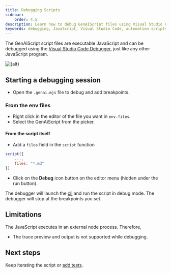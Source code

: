 ```yaml
---
title: Debugging Scripts
sidebar:
    order: 4.5
description: Learn how to debug GenAIScript files using Visual Studio Code Debugger to efficiently troubleshoot and enhance your JavaScript automation scripts.
keywords: debugging, JavaScript, Visual Studio Code, automation scripts, breakpoints
---
```



The GenAIScript script files are executable JavaScript and can be debugged
using the [Visual Studio Code Debugger](https://code.visualstudio.com/Docs/editor/debugging), just like any other JavaScript program.

<Image src={src} alt={alt} />

## Starting a debugging session

- Open the `.genai.mjs` file to debug and add breakpoints.

### From the env files

- Right click in the editor of the file you want in `env.files`.
- Select the GenAiScript from the picker.

#### From the script itself

- Add a `files` field in the `script` function

```js
script({
    ...,
    files: "*.md"
})
```

- Click on the **Debug** icon button on the editor menu (hidden under the run button).

The debugger will launch the [cli](/genaiscript/reference/cli) and run the script in debug mode.
The debugger will stop at the breakpoints you set.

## Limitations

The JavaScript executes in an external node process. Therefore,

- The trace preview and output is not supported while debugging.

## Next steps

Keep iterating the script or [add tests](/genaiscript/getting-started/testing-scripts).
